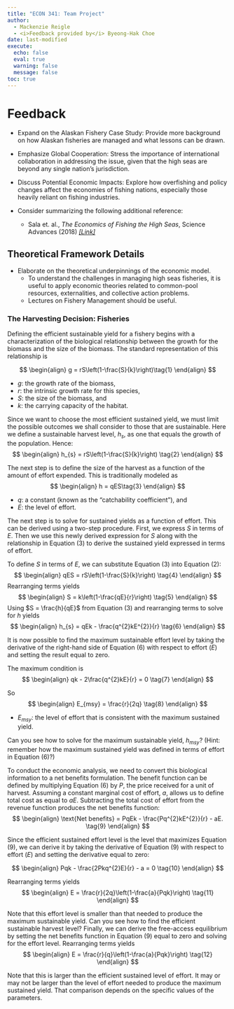 ```yaml
---
title: "ECON 341: Team Project"
author: 
  - Mackenzie Reigle
  - <i>Feedback provided by</i> Byeong-Hak Choe
date: last-modified
execute: 
  echo: false
  eval: true
  warning: false
  message: false
toc: true
---
```


# Feedback

-	Expand on the Alaskan Fishery Case Study: Provide more background on how Alaskan fisheries are managed and what lessons can be drawn.
-	Emphasize Global Cooperation: Stress the importance of international collaboration in addressing the issue, given that the high seas are beyond any single nation’s jurisdiction.
-	Discuss Potential Economic Impacts: Explore how overfishing and policy changes affect the economies of fishing nations, especially those heavily reliant on fishing industries.

- Consider summarizing the following additional reference:
  - Sala et. al., *The Economics of Fishing the High Seas*, Science Advances (2018) [*[Link]*](https://bcecon.github.io/econ-rw/4-app-SalaEtAl-science-2018-high-seas.pdf)


## Theoretical Framework Details
- Elaborate on the theoretical underpinnings of the economic model. 
  - To understand the challenges in managing high seas fisheries, it is useful to apply economic theories related to common-pool resources, externalities, and collective action problems.
  - Lectures on Fishery Management should be useful.

### The Harvesting Decision: Fisheries
Defining the efficient sustainable yield for a fishery begins with a characterization of the biological relationship between the growth for the biomass and the size of the biomass. The standard representation of this relationship is

$$
\begin{align}
g = rS\left(1-\frac{S}{k}\right)\tag{1}
\end{align}
$$

- $g$: the growth rate of the biomass,
- $r$: the intrinsic growth rate for this species,
- $S$: the size of the biomass, and
- $k$: the carrying capacity of the habitat.

Since we want to choose the most efficient sustained yield, we must limit the possible outcomes we shall consider to those that are sustainable. Here we define a sustainable harvest level, $h_{s}$, as one that equals the growth of the population. Hence:
$$
\begin{align}
h_{s} = rS\left(1-\frac{S}{k}\right) \tag{2}
\end{align}
$$

The next step is to define the size of the harvest as a function of the amount of effort expended. This is traditionally modeled as
$$
\begin{align}
h = qES\tag{3}
\end{align}
$$

- $q$: a constant (known as the “catchability coefficient”), and
- $E$: the level of effort.


The next step is to solve for sustained yields as a function of effort. This can be derived using a two-step procedure. First, we express $S$ in terms of $E$. Then we use this newly derived expression for $S$ along with the relationship in Equation (3) to derive the sustained yield expressed in terms of effort.

To define $S$ in terms of $E$, we can substitute Equation (3) into Equation (2):
$$
\begin{align}
qES = rS\left(1-\frac{S}{k}\right) \tag{4}
\end{align}
$$
Rearranging terms yields
$$
\begin{align}
S = k\left(1-\frac{qE}{r}\right) \tag{5}
\end{align}
$$
Using $S = \frac{h}{qE}$ from Equation (3) and rearranging terms to solve for $h$ yields
$$
\begin{align}
h_{s} = qEk - \frac{q^{2}kE^{2}}{r} \tag{6}
\end{align}
$$

It is now possible to find the maximum sustainable effort level by taking the derivative of the right-hand side of Equation (6) with respect to effort ($E$) and setting the result equal to zero.

The maximum condition is
$$
\begin{align}
qk - 2\frac{q^{2}kE}{r} = 0 \tag{7}
\end{align}
$$

So
$$
\begin{align}
E_{msy} = \frac{r}{2q} \tag{8}
\end{align}
$$

- $E_{msy}$: the level of effort that is consistent with the maximum sustained yield.

Can you see how to solve for the maximum sustainable yield, $h_{msy}$? (Hint: remember how the maximum sustained yield was defined in terms of effort in Equation (6)?)

To conduct the economic analysis, we need to convert this biological information to a net benefits formulation. The benefit function can be defined by multiplying Equation (6) by $P$, the price received for a unit of harvest. Assuming a constant marginal cost of effort, $a$, allows us to define total cost as equal to $aE$. Subtracting the total cost of effort from the revenue function produces the net benefits function:
$$
\begin{align}
\text{Net benefits} = PqEk - \frac{Pq^{2}kE^{2}}{r} - aE. \tag{9}
\end{align}
$$

Since the efficient sustained effort level is the level that maximizes Equation (9), we can derive it by taking the derivative of Equation (9) with respect to effort ($E$) and setting the derivative equal to zero:

$$
\begin{align}
Pqk - \frac{2Pkq^{2}E}{r} - a = 0 \tag{10}
\end{align}
$$

Rearranging terms yields
$$
\begin{align}
E = \frac{r}{2q}\left(1-\frac{a}{Pqk}\right) \tag{11}
\end{align}
$$

Note that this effort level is smaller than that needed to produce the maximum sustainable yield. Can you see how to find the efficient sustainable harvest level? Finally, we can derive the free-access equilibrium by setting the net benefits function in Equation (9) equal to zero and solving for the effort level.
Rearranging terms yields
$$
\begin{align}
E = \frac{r}{q}\left(1-\frac{a}{Pqk}\right) \tag{12}
\end{align}
$$

Note that this is larger than the efficient sustained level of effort. It may or may not be larger than the level of effort needed to produce the maximum sustained yield. That comparison depends on the specific values of the parameters.
